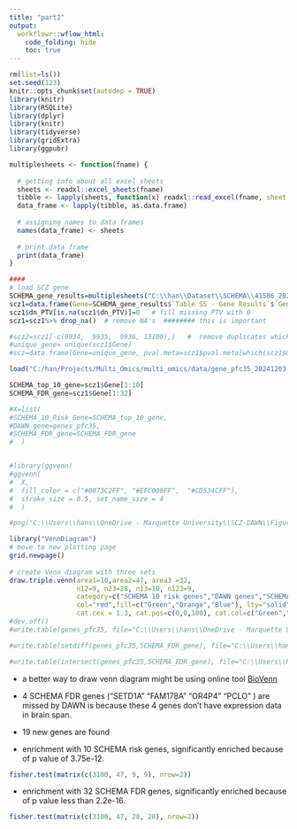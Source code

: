 ---
title: "part2"
output:
  workflowr::wflow_html:
    code_folding: hide
    toc: true
---

```{r, echo=F, message=F, warning=F}
rm(list=ls())
set.seed(123)
knitr::opts_chunk$set(autodep = TRUE)
library(knitr)
library(RSQLite)
library(dplyr)
library(knitr)
library(tidyverse)
library(gridExtra)
library(ggpubr)
```


```{r, echo=F, message=F, warning=F, results=F, eval=T}
multiplesheets <- function(fname) {
   
  # getting info about all excel sheets
  sheets <- readxl::excel_sheets(fname)
  tibble <- lapply(sheets, function(x) readxl::read_excel(fname, sheet = x))
  data_frame <- lapply(tibble, as.data.frame)
    
  # assigning names to data frames
  names(data_frame) <- sheets
    
  # print data frame
  print(data_frame)
}

####
# load SCZ gene 
SCHEMA_gene_results=multiplesheets("C:\\han\\Dataset\\SCHEMA\\41586_2022_4556_MOESM3_ESM.xlsx")
scz1=data.frame(Gene=SCHEMA_gene_results$`Table S5 - Gene Results`$`Gene Symbol`, pval.meta=SCHEMA_gene_results$`Table S5 - Gene Results`$`P meta`, qval.meta=SCHEMA_gene_results$`Table S5 - Gene Results`$`Q meta`, dn_PTV=SCHEMA_gene_results$`Table S5 - Gene Results`$`De novo PTV`) 
scz1$dn_PTV[is.na(scz1$dn_PTV)]=0   # fill missing PTV with 0 
scz1=scz1%>% drop_na()  # remove NA's  ######## this is important 

#scz2=scz1[-c(9934,  9935,  9936, 13100),]   #  remove duplicates which(duplicated(scz1$Gene)==T)
#unique_gene= unique(scz1$Gene)
#scz=data.frame(Gene=unique_gene, pval.meta=scz1$pval.meta[which(scz1$Gene %in% unique_gene)])  # remove duplicates 
```




```{r, message=F, warning=F}
load("C:/han/Projects/Multi_Omics/multi_omics/data/gene_pfc35_20241203.RData")

SCHEMA_top_10_gene=scz1$Gene[1:10]
SCHEMA_FDR_gene=scz1$Gene[1:32]

#X=list(
#SCHEMA_10_Risk_Gene=SCHEMA_top_10_gene,
#DAWN_gene=genes_pfc35,
#SCHEMA_FDR_gene=SCHEMA_FDR_gene
#  )


#library(ggvenn)
#ggvenn(
#  X, 
#  fill_color = c("#0073C2FF", "#EFC000FF",  "#CD534CFF"),
#  stroke_size = 0.5, set_name_size = 4
#  )

#png("C:\\Users\\hans\\OneDrive - Marquette University\\SCZ-DAWN\\Figures\\Fig_venn_diagram.png")

library("VennDiagram") 
# move to new plotting page 
grid.newpage() 
  
# create Venn diagram with three sets 
draw.triple.venn(area1=10,area2=47, area3 =32,  
                 n12=9, n23=28, n13=10, n123=9,  
                 category=c("SCHEMA 10 risk genes","DAWN genes","SCHEMA FDR genes"), 
                 col="red",fill=c("Green","Orange","Blue"), lty="solid", 
                 cat.cex = 1.3, cat.pos=c(0,0,180), cat.col=c("Green","Orange","Blue"), cex=1.5, scaled = F) # cat.cex  the size of the category names; cex: A vector (length 7) giving the size of the areas' labels; cat.pos: position of category names https://www.rdocumentation.org/packages/VennDiagram/versions/1.7.3/topics/draw.triple.venn
#dev.off()
#write.table(genes_pfc35, file="C:\\Users\\hans\\OneDrive - Marquette University\\SCZ-DAWN\\genes_pfc35.txt",row.names=F, col.names = F, quote = F) # output this gene list as input for GO enrichment analysis 

#write.table(setdiff(genes_pfc35,SCHEMA_FDR_gene), file="C:\\Users\\hans\\OneDrive - Marquette University\\SCZ-DAWN\\new_genes_pfc35.txt",row.names=F, col.names = F, quote = F) # output this gene list as input for GO enrichment analysis

#write.table(intersect(genes_pfc35,SCHEMA_FDR_gene), file="C:\\Users\\hans\\OneDrive - Marquette University\\SCZ-DAWN\\28SCHEMA_FDR_gene.txt",row.names=F, col.names = F, quote = F) # output this gene list as input for GO enrichment analysis
```

* a better way to draw venn diagram might be using online tool [BioVenn](https://www.biovenn.nl/index.php)

* 4 SCHEMA FDR genes ("SETD1A"  "FAM178A" "OR4P4"   "PCLO" ) are missed by DAWN is because these 4 genes don't have expression data in brain span. 

* 19 new genes are found 

* enrichment with 10 SCHEMA risk genes, significantly enriched because of p value of 3.75e-12. 

```{r, message=F, warning=F}
fisher.test(matrix(c(3100, 47, 9, 9), nrow=2))
```


* enrichment with 32 SCHEMA FDR genes, significantly enriched because of p value less than 2.2e-16.

```{r, message=F, warning=F}
fisher.test(matrix(c(3100, 47, 28, 28), nrow=2))
```